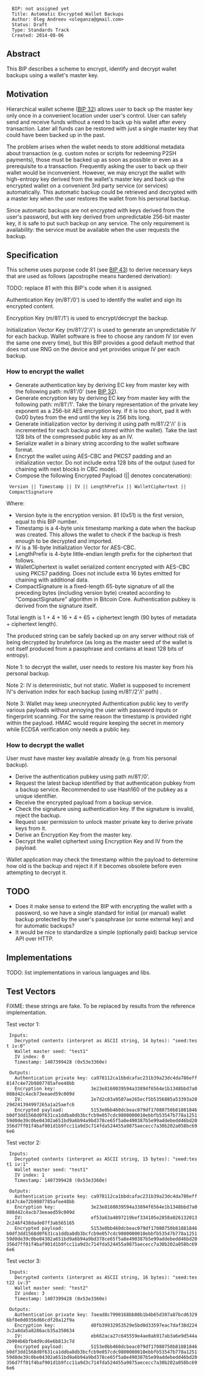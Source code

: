 <pre>
  BIP: not assigned yet
  Title: Automatic Encrypted Wallet Backups
  Author: Oleg Andreev <oleganza@gmail.com>
  Status: Draft
  Type: Standards Track
  Created: 2014-08-06
</pre>

==Abstract==

This BIP describes a scheme to encrypt, identify and decrypt wallet backups using a wallet's master key.

==Motivation==

Hierarchical wallet scheme ([[bip-0032.mediawiki|BIP 32]]) allows user to back up the master key 
only once in a convenient location under user's control. User can safely send and receive funds
without a need to back up his wallet after every transaction. Later all funds can be restored 
with just a single master key that could have been backed up in the past.

The problem arises when the wallet needs to store additional metadata about transaction (e.g. custom notes 
or scripts for redeeming P2SH payments), those must be backed up as soon as possible or even as a prerequisite 
to a transaction. Frequently asking the user to back up their wallet would be inconvenient.
However, we may encrypt the wallet with high-entropy key derived from the wallet's master key and 
back up the encrypted wallet on a convenient 3rd party service (or services) automatically. 
This automatic backup could be retrieved and decrypted with a master key when the user restores the wallet
from his personal backup.

Since automatic backups are not encrypted with keys derived from the user's password, but with key derived
from unpredictable 256-bit master key, it is safe to put such backup on any service. The only requirement is 
availability: the service must be available when the user requests the backup.


==Specification==

This scheme uses purpose code 81 (see [[bip-0043.mediawiki|BIP 43]]) to derive necessary keys 
that are used as follows (apostrophe means hardened derivation):

TODO: replace 81 with this BIP's code when it is assigned.

Authentication Key (m/81'/0') is used to identify the wallet and sign its encrypted content.

Encryption Key (m/81'/1') is used to encrypt/decrypt the backup.

Initialization Vector Key (m/81'/2'/i') is used to generate an unpredictable IV for each backup. Wallet software is free to choose any random IV (or even the same one every time), but this BIP provides a good default method that does not use RNG on the device and yet provides unique IV per each backup.


===How to encrypt the wallet===

* Generate authentication key by deriving EC key from master key with the following path: m/81'/0' (see [[bip-0032.mediawiki|BIP 32]]).
* Generate encryption key by deriving EC key from master key with the following path: m/81'/1'. Take the binary representation of the private key exponent as a 256-bit AES encryption key. If it is too short, pad it with 0x00 bytes from the end until the key is 256 bits long.
* Generate initialization vector by deriving it using path m/81'/2'/i' (i is incremented for each backup and stored within the wallet). Take the last 128 bits of the compressed public key as an IV.
* Serialize wallet in a binary string according to the wallet software format. 
* Encrypt the wallet using AES-CBC and PKCS7 padding and an initialization vector. Do not include extra 128 bits of the output (used for chaining with next blocks in CBC mode).
* Compose the following Encrypted Payload (|| denotes concatenation): 

  Version || Timestamp || IV || LengthPrefix || WalletCiphertext || CompactSignature

Where:

* Version byte is the encryption version. 81 (0x51) is the first version, equal to this BIP number.
* Timestamp is a 4-byte unix timestamp marking a date when the backup was created. This allows the wallet to check if the backup is fresh enough to be decrypted and imported.
* IV is a 16-byte Initialization Vector for AES-CBC.
* LengthPrefix is 4-byte little-endian length prefix for the ciphertext that follows.
* WalletCiphertext is wallet serialized content encrypted with AES-CBC using PKCS7 padding. Does not include extra 16 bytes emitted for chaining with additional data.
* CompactSignature is a fixed-length 65-byte signature of all the preceding bytes (including version byte) created according to "CompactSignature" algorithm in Bitcoin Core. Authentication pubkey is derived from the signature itself.

Total length is 1 + 4 + 16 + 4 + 65 + ciphertext length (90 bytes of metadata + ciphertext length). 

The produced string can be safely backed up on any server without risk of being decrypted by bruteforce (as long as the master seed of the wallet is not itself produced from a passphrase and contains at least 128 bits of entropy).

Note 1: to decrypt the wallet, user needs to restore his master key from his personal backup. 

Note 2: IV is deterministic, but not static. Wallet is supposed to increment IV's derivation index for each backup (using m/81'/2'/i' path) .

Note 3: Wallet may keep unecnrypted Authentication public key to verify various payloads without annoying the user with password inputs or fingerprint scanning. For the same reason the timestamp is provided right within the payload. HMAC would require keeping the secret in memory while ECDSA verification only needs a public key.


===How to decrypt the wallet===

User must have master key available already (e.g. from his personal backup).

* Derive the authentication pubkey using path m/81'/0'.
* Request the latest backup identified by that authentication pubkey from a backup service. Recommended to use Hash160 of the pubkey as a unique identifier.
* Receive the encrypted payload from a backup service.
* Check the signature using authentication key. If the signature is invalid, reject the backup.
* Request user permission to unlock master private key to derive private keys from it.
* Derive an Encryption Key from the master key.
* Decrypt the wallet ciphertext using Encryption Key and IV from the payload.

Wallet application may check the timestamp within the payload to determine how old is the backup and reject it if it becomes obsolete before even attempting to decrypt it.


==TODO==

* Does it make sense to extend the BIP with encrypting the wallet with a password, so we have a single standard for initial (or manual) wallet backup protected by the user's passphrase (or some external key) and for automatic backups?
* It would be nice to standardize a simple (optionally paid) backup service API over HTTP.


==Implementations==

TODO: list implementations in various languages and libs.


==Test Vectors==

FIXME: these strings are fake. To be replaced by results from the reference implementation.

Test vector 1:

  Inputs:
    Decrypted contents (interpret as ASCII string, 14 bytes): "seed:test iv:0"
    Wallet master seed: "test1"
    IV index: 0
    Timestamp: 1407399428 (0x53e3360e)
  
  Outputs:
    Authentication private key: ca978112ca1bbdcafac231b39a23dc4da786eff8147c4e72b9807785afee48bb  
    Encryption key:             3e23e8160039594a33894f6564e1b1348bbd7a0088d42c4acb73eeaed59c009d
    IV:                         2e7d2c03a9507ae265ecf5b5356885a53393a2029d241394997265a1a25aefc6
    Encrypted payload:          5153e0bb460dcbeac079df17080750b81881846b0df3dd1568d0f631ca1ddba8db3bcfcb9e057cdc9800000010ebbfb53547b778a125159d0de39c0be04302a651bd9a6b94a9bd378ce65f5a8e490387b5e99addebedd46bd20356d7ff01f4baf901d1b9fcc11a9d3c714fda524455a9875aececc7a30b202a058bc696e6

Test vector 2:

  Inputs:
    Decrypted contents (interpret as ASCII string, 15 bytes): "seed:test1 iv:1"
    Wallet master seed: "test1"
    IV index: 1
    Timestamp: 1407399428 (0x53e3360e)

  Outputs:
    Authentication private key: ca978112ca1bbdcafac231b39a23dc4da786eff8147c4e72b9807785afee48bb  
    Encryption key:             3e23e8160039594a33894f6564e1b1348bbd7a0088d42c4acb73eeaed59c009d
    IV:                         ef53a63a4897219bef334105e2858a0261320132c246f438dade07f3ab565165
    Encrypted payload:          5153e0bb460dcbeac079df17080750b81881846b0df3dd1568d0f631ca1ddba8db3bcfcb9e057cdc9800000010ebbfb53547b778a125159d0de39c0be04302a651bd9a6b94a9bd378ce65f5a8e490387b5e99addebedd46bd20356d7ff01f4baf901d1b9fcc11a9d3c714fda524455a9875aececc7a30b202a058bc696e6

Test vector 3:

  Inputs:
    Decrypted contents (interpret as ASCII string, 16 bytes): "seed:test22 iv:3"
    Wallet master seed: "test2"
    IV index: 3
    Timestamp: 1407399428 (0x53e3360e)

  Outputs:
    Authentication private key: 7aead8c7990168bb80b1b4b65d307a87bcd63296bf8e0d0356d66cdf20a12f9a  
    Encryption key:             d0fb39932953529e5bd0d33597eac7daf38d2243c2a8da5a8286acb35a350634
    IV:                         eb662aca27c645559e4ae0ab917ab3a6e9d544a2b904b6bfb4d9cd6e6b813c7d
    Encrypted payload:          5153e0bb460dcbeac079df17080750b81881846b0df3dd1568d0f631ca1ddba8db3bcfcb9e057cdc9800000010ebbfb53547b778a125159d0de39c0be04302a651bd9a6b94a9bd378ce65f5a8e490387b5e99addebedd46bd20356d7ff01f4baf901d1b9fcc11a9d3c714fda524455a9875aececc7a30b202a058bc696e6




